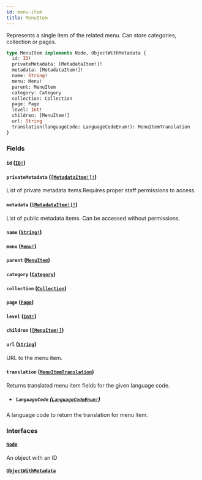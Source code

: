 ```yaml
---
id: menu-item
title: MenuItem
---
```


Represents a single item of the related menu. Can store categories, collection or pages.

```graphql
type MenuItem implements Node, ObjectWithMetadata {
  id: ID!
  privateMetadata: [MetadataItem!]!
  metadata: [MetadataItem!]!
  name: String!
  menu: Menu!
  parent: MenuItem
  category: Category
  collection: Collection
  page: Page
  level: Int!
  children: [MenuItem!]
  url: String
  translation(languageCode: LanguageCodeEnum!): MenuItemTranslation
}
```

### Fields

#### `id` ([`ID!`](../../../developer/api-reference/scalars/id))

#### `privateMetadata` ([`[MetadataItem!]!`](../../../developer/api-reference/objects/metadata-item))

List of private metadata items.Requires proper staff permissions to access.

#### `metadata` ([`[MetadataItem!]!`](../../../developer/api-reference/objects/metadata-item))

List of public metadata items. Can be accessed without permissions.

#### `name` ([`String!`](../../../developer/api-reference/scalars/string))

#### `menu` ([`Menu!`](../../../developer/api-reference/objects/menu))

#### `parent` ([`MenuItem`](../../../developer/api-reference/objects/menu-item))

#### `category` ([`Category`](../../../developer/api-reference/objects/category))

#### `collection` ([`Collection`](../../../developer/api-reference/objects/collection))

#### `page` ([`Page`](../../../developer/api-reference/objects/page))

#### `level` ([`Int!`](../../../developer/api-reference/scalars/int))

#### `children` ([`[MenuItem!]`](../../../developer/api-reference/objects/menu-item))

#### `url` ([`String`](../../../developer/api-reference/scalars/string))

URL to the menu item.

#### `translation` ([`MenuItemTranslation`](../../../developer/api-reference/objects/menu-item-translation))

Returns translated menu item fields for the given language code.

- ##### `languageCode` ([`LanguageCodeEnum!`](../../../developer/api-reference/enums/language-code-enum))

A language code to return the translation for menu item.

### Interfaces

#### [`Node`](../../../developer/api-reference/interfaces/node)

An object with an ID

#### [`ObjectWithMetadata`](../../../developer/api-reference/interfaces/object-with-metadata)
